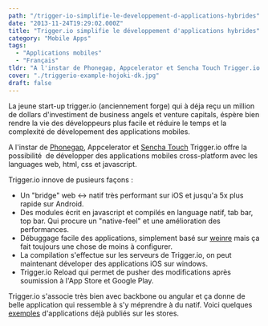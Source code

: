 ```yaml
---
path: "/trigger-io-simplifie-le-developpement-d-applications-hybrides"
date: "2013-11-24T19:29:02.000Z"
title: "Trigger.io simplifie le développement d'applications hybrides"
category: "Mobile Apps"
tags: 
  - "Applications mobiles"
  - "Français"
tldr: "A l'instar de Phonegap, Appcelerator et Sencha Touch Trigger.io offre la possibilité de développer des applications mobiles cross-platform avec les languages web, html, css et javascript."
cover: "./triggerio-example-hojoki-dk.jpg"
draft: false
---
```


La jeune start-up trigger.io (anciennement forge) qui à déja reçu un million de dollars d'investiment de business angels et venture capitals, éspère bien rendre la vie des développeurs plus facile et réduire le temps et la complexité de dévelopement des applications mobiles.

A l'instar de [Phonegap](https://phonegap.com/), Appcelerator et [Sencha Touch](https://www.sencha.com/products/touch/) Trigger.io offre la possibilité  de développer des applications mobiles cross-platform avec les languages web, html, css et javascript.

Trigger.io innove de pusieurs façons :

- Un "bridge" web <-> natif très performant sur iOS et jusqu'a 5x plus rapide sur Android.
- Des modules écrit en javascript et compilés en language natif, tab bar, top bar. Qui procure un "native-feel" et une amélioration des performances.
- Débuggage facile des applications, simplement basé sur [weinre](http://people.apache.org/~pmuellr/weinre/docs/latest/) mais ça fait toujours une chose de moins à configurer.
- La compilation s'effectue sur les serveurs de Trigger.io, on peut maintenant déveloper des applications iOS sur windows.
- Trigger.io Reload qui permet de pusher des modifications après soumission à l'App Store et Google Play.

Trigger.io s'associe très bien avec backbone ou angular et ça donne de belle application qui ressemble à s'y méprendre à du natif. Voici quelques [exemples](https://trigger.io/examples/) d'applications déjà publiés sur les stores.
